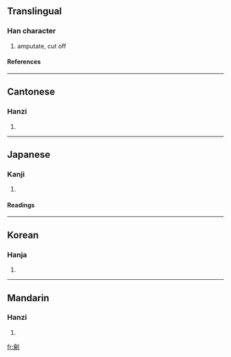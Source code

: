 {{see|刽}}

==Translingual==
===Han character===
{{Han char|rad=刀|as=13|sn=15|four=8260<sub>0</sub>|canj=人日中弓 (OALN)}}
# amputate, cut off
====References====
{{Han ref|kx=0144.420|dkj=02225|dj=0326.010|hdz=10359.010|uh=528A|ud=21130|bh=BC44|bd=48196}}
----
==Cantonese==
===Hanzi===
{{yue-hanzi|jyut=|y=kui2}}
# {{defn|Cantonese}}
----
==Japanese==
===Kanji===
{{ja-kanji|grade=|rs=刀13}}
# {{defn|Japanese}} 
====Readings====
{{ja-readings|on=[[かい]] (kai), [[け]] (ke), [[かつ]] (katsu)|kun=[[たつ]] (tatsu)}}
----
==Korean==
===Hanja===
{{ko-hanja|hangeul=[[회]], [[괴]]|rv=hoe, goe|mr=hoe, koe}}
# {{defn|Korean}}
----
==Mandarin==
===Hanzi===
{{cmn-hanzi|sim=刽|pin=[[gùi]] (gui4)|wg=kuei<sup>4</sup>}}
# {{defn|Mandarin}}

[[fr:劊]]